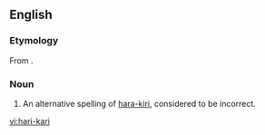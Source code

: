 ==English==

===Etymology===
From {{etyl|ja}}.

===Noun===
{{en-noun|-}}

# An alternative spelling of [[hara-kiri]], considered to be incorrect.

{{anagrams:en/aahiikrr}}
[[vi:hari-kari]]